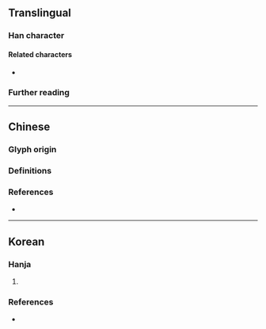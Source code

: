 {{also|坦}}
{{character info/new}}
==Translingual==

===Han character===
{{Han char|rn=61|rad=心|as=14|sn=17|four=90016|canj=PYWM|ids=⿰忄亶}}

====Related characters====
* {{l|mul|坦}} {{q|Orthodox form in Chinese}}

===Further reading===
{{Han ref|kx=0404.440|dkj=11306|dj=0745.090|hdz=42362.080|uh=61BB}}

----

==Chinese==

===Glyph origin===
{{Han compound|忄|亶|alt1=心|c1=s|c2=p|t1=heart|ls=psc}}

===Definitions===
{{zh-see|坦}}

===References===
* {{R:twedu|A00761-001}}

----

==Korean==

===Hanja===
{{ko-hanja|너그럽다|너그러울|탄}}

# {{hanja form of|탄|to be [[generous]]}}

===References===
* {{R:zonmal|25019}}